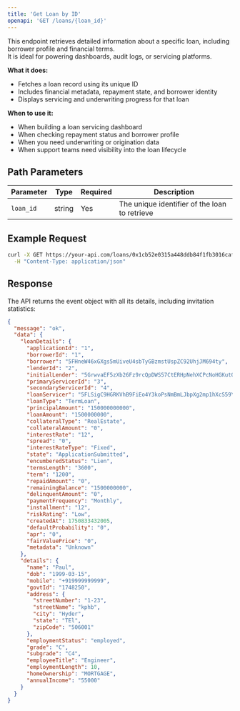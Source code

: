 ```yaml
---
title: 'Get Loan by ID'
openapi: 'GET /loans/{loan_id}'
---
```


This endpoint retrieves detailed information about a specific loan, including borrower profile and financial terms.  
It is ideal for powering dashboards, audit logs, or servicing platforms.

**What it does:**
- Fetches a loan record using its unique ID
- Includes financial metadata, repayment state, and borrower identity
- Displays servicing and underwriting progress for that loan

**When to use it:**
- When building a loan servicing dashboard
- When checking repayment status and borrower profile
- When you need underwriting or origination data
- When support teams need visibility into the loan lifecycle

## Path Parameters

| Parameter | Type | Required | Description |
|-----------|------|----------|-------------|
| `loan_id` | string | Yes | The unique identifier of the loan to retrieve |

## Example Request

```bash
curl -X GET https://your-api.com/loans/0x1cb52e0315a448ddb84f1fb3016caf0686a864896dec79d7d89d1421d2ff208f \
  -H "Content-Type: application/json"
```

## Response

The API returns the event object with all its details, including invitation statistics:

```json
{
  "message": "ok",
  "data": {
    "loanDetails": {
      "applicationId": "1",
      "borrowerId": "1",
      "borrower": "5FHneW46xGXgs5mUiveU4sbTyGBzmstUspZC92UhjJM694ty",
      "lenderId": "2",
      "initialLender": "5GrwvaEF5zXb26Fz9rcQpDWS57CtERHpNehXCPcNoHGKutQY",
      "primaryServicerId": "3",
      "secondaryServicerId": "4",
      "loanServicer": "5FLSigC9HGRKVhB9FiEo4Y3koPsNmBmLJbpXg2mp1hXcS59Y",
      "loanType": "TermLoan",
      "principalAmount": "150000000000",
      "loanAmount": "1500000000",
      "collateralType": "RealEstate",
      "collateralAmount": "0",
      "interestRate": "12",
      "spread": "0",
      "interestRateType": "Fixed",
      "state": "ApplicationSubmitted",
      "encumberedStatus": "Lien",
      "termsLength": "3600",
      "term": "1200",
      "repaidAmount": "0",
      "remainingBalance": "1500000000",
      "delinquentAmount": "0",
      "paymentFrequency": "Monthly",
      "installment": "12",
      "riskRating": "Low",
      "createdAt": 1750833432005,
      "defaultProbability": "0",
      "apr": "0",
      "fairValuePrice": "0",
      "metadata": "Unknown"
    },
    "details": {
      "name": "Paul",
      "dob": "1999-03-15",
      "mobile": "+919999999999",
      "govtId": "1748250",
      "address": {
        "streetNumber": "1-23",
        "streetName": "kphb",
        "city": "Hyder",
        "state": "TEl",
        "zipCode": "506001"
      },
      "employmentStatus": "employed",
      "grade": "C",
      "subgrade": "C4",
      "employeeTitle": "Engineer",
      "employmentLength": 10,
      "homeOwnership": "MORTGAGE",
      "annualIncome": "55000"
    }
  }
}

```


